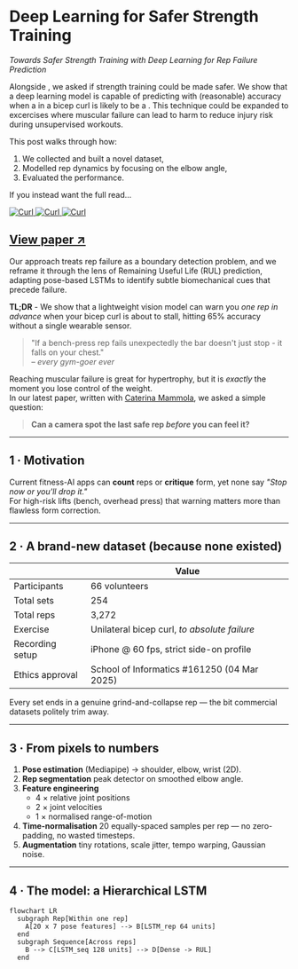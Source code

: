 

<LinkTo displayText="Back" link="/" />
<br />
<br />


# Deep Learning for Safer Strength Training

*Towards Safer Strength Training with Deep Learning for Rep Failure Prediction*

Alongside <Avatar url="https://unavatar.io/github/Cat2005" name="Caterina Mammola" link="https://caterina.codes/" />, we asked if strength training could be made safer. We show that a deep learning model is capable of predicting with (reasonable) accuracy when a <Definitions text="rep" helperText="(single repetition of a repeated exercise like a squat or a push-up)" /> in a bicep curl <Definitions text="set" helperText="(a group of consecutive repetitions performed without rest)" /> is likely to be a <Definitions text="failure" helperText=", the point at which a muscle can no longer sustain the load and another rep is no longer possible" />. This technique could be expanded to excercises where muscular failure can lead to harm to reduce injury risk during unsupervised workouts. 

This post walks through how:
1. We collected and built a novel dataset, 
2. Modelled rep dynamics by focusing on the elbow angle,
3. Evaluated the performance.

If you instead want the full read...


<a href="/reps.pdf" className="w-full bg-card rounded-lg group grid sm:grid-cols-2 grid-cols-1 h-20 relative my-20 cursor-pointer text-primary" target="_blank"> 
  <div className="relative col-span-1 h-32 overflow-hidden -translate-y-12">
    <Image src="/mlp-3.jpg" alt="Curl" width={110} height={100} className='absolute bottom-0 left-[45%] -translate-x-1/5 border-card border rounded-sm translate-y-16 rotate-12 group-hover:translate-y-14 group-hover:rotate-[15deg] transition-all duration-200 ease-in-out'/>
    <Image src="/mlp-2.jpg" alt="Curl" width={120} height={100} className='absolute bottom-0 left-[43%] -translate-x-1/3 border-card border rounded-sm translate-y-16 rotate-3 group-hover:translate-y-14 group-hover:rotate-[6deg] transition-all duration-200 ease-in-out'/>
    <Image src="/mlp-1.jpg" alt="Curl" width={130} height={100} className='absolute bottom-0 left-[38%] -translate-x-1/2 border-card border rounded-sm translate-y-16 -rotate-6 group-hover:translate-y-14 group-hover:rotate-[-8deg] transition-all duration-200 ease-in-out'/>
  </div>
  <div className='h-20 flex flex-col-reverse md:flex-row md:items-center absolute md:relative right-4 bottom-0'>
    <h2 className='group-hover:underline my-2 ml-4 h-auto'>View paper ↗</h2>
  </div>
</a>


Our approach treats rep failure as a boundary detection problem, and we reframe it through the lens of Remaining Useful Life (RUL) prediction, adapting pose-based LSTMs to identify subtle biomechanical cues that precede failure. 



**TL;DR** - We show that a lightweight vision model can warn you *one rep in advance* when your bicep curl is about to stall, hitting 65% accuracy without a single wearable sensor.

> "If a bench-press rep fails unexpectedly the bar doesn't just stop - it falls on your chest."  
> *– every gym-goer ever*

Reaching muscular failure is great for hypertrophy, but it is *exactly* the moment you lose control of the weight.  
In our latest paper, written with <a href="https://caterina.codes" target="_blank" rel="noopener">Caterina Mammola</a>, we asked a simple question:

> **Can a camera spot the last safe rep *before* you can feel it?**

---

## 1 · Motivation

Current fitness-AI apps can **count** reps or **critique** form, yet none say *"Stop now or you'll drop it."*  
For high-risk lifts (bench, overhead press) that warning matters more than flawless form correction.

---

## 2 · A brand-new dataset (because none existed)

|                       | Value |
|-----------------------|-------|
| Participants          | 66 volunteers |
| Total sets            | 254 |
| Total reps            | 3,272 |
| Exercise              | Unilateral bicep curl, *to absolute failure* |
| Recording setup       | iPhone @ 60 fps, strict side-on profile |
| Ethics approval       | School of Informatics #161250 (04 Mar 2025) |

Every set ends in a genuine grind-and-collapse rep — the bit commercial datasets politely trim away.

---

## 3 · From pixels to numbers

1. **Pose estimation** (Mediapipe) → shoulder, elbow, wrist (2D).  
2. **Rep segmentation** peak detector on smoothed elbow angle.  
3. **Feature engineering**  
   - 4 × relative joint positions  
   - 2 × joint velocities  
   - 1 × normalised range-of-motion  
4. **Time-normalisation** 20 equally-spaced samples per rep — no zero-padding, no wasted timesteps.  
5. **Augmentation** tiny rotations, scale jitter, tempo warping, Gaussian noise.

---

## 4 · The model: a Hierarchical LSTM

```mermaid
flowchart LR
  subgraph Rep[Within one rep]
    A[20 x 7 pose features] --> B[LSTM_rep 64 units]
  end
  subgraph Sequence[Across reps]
    B --> C[LSTM_seq 128 units] --> D[Dense -> RUL]
  end
